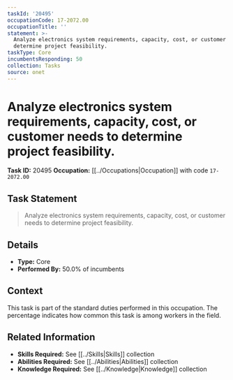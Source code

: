 ```yaml
---
taskId: '20495'
occupationCode: 17-2072.00
occupationTitle: ''
statement: >-
  Analyze electronics system requirements, capacity, cost, or customer needs to
  determine project feasibility.
taskType: Core
incumbentsResponding: 50
collection: Tasks
source: onet
---
```

# Analyze electronics system requirements, capacity, cost, or customer needs to determine project feasibility.

**Task ID:** 20495
**Occupation:** [[../Occupations|Occupation]] with code `17-2072.00`

## Task Statement

> Analyze electronics system requirements, capacity, cost, or customer needs to determine project feasibility.

## Details

- **Type:** Core
- **Performed By:** 50.0% of incumbents

## Context

This task is part of the standard duties performed in this occupation. The percentage indicates how common this task is among workers in the field.

## Related Information

- **Skills Required:** See [[../Skills|Skills]] collection
- **Abilities Required:** See [[../Abilities|Abilities]] collection
- **Knowledge Required:** See [[../Knowledge|Knowledge]] collection
